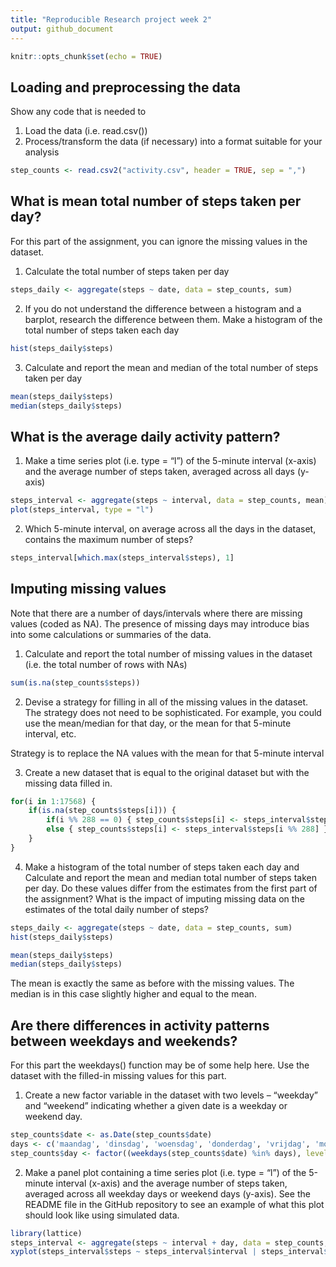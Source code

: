 ---
title: "Reproducible Research project week 2"
output: github_document
---

```{r setup, include=FALSE}
knitr::opts_chunk$set(echo = TRUE)
```

## Loading and preprocessing the data

Show any code that is needed to

1. Load the data (i.e. read.csv())
2. Process/transform the data (if necessary) into a format suitable for your analysis

```{r}
step_counts <- read.csv2("activity.csv", header = TRUE, sep = ",")
```

## What is mean total number of steps taken per day?

For this part of the assignment, you can ignore the missing values in the dataset.

1. Calculate the total number of steps taken per day

```{r}
steps_daily <- aggregate(steps ~ date, data = step_counts, sum)
```

2. If you do not understand the difference between a histogram and a barplot, research the difference between them. Make a histogram of the total number of steps taken each day

```{r}
hist(steps_daily$steps)
```

3. Calculate and report the mean and median of the total number of steps taken per day

```{r}
mean(steps_daily$steps)
median(steps_daily$steps)
```

## What is the average daily activity pattern?

1. Make a time series plot (i.e. type = "l") of the 5-minute interval (x-axis) and the average number of steps taken, averaged across all days (y-axis)

```{r}
steps_interval <- aggregate(steps ~ interval, data = step_counts, mean)
plot(steps_interval, type = "l")
```

2. Which 5-minute interval, on average across all the days in the dataset, contains the maximum number of steps?

```{r}
steps_interval[which.max(steps_interval$steps), 1]
```

## Imputing missing values

Note that there are a number of days/intervals where there are missing values (coded as NA). The presence of missing days may introduce bias into some calculations or summaries of the data.

1. Calculate and report the total number of missing values in the dataset (i.e. the total number of rows with NAs)

```{r}
sum(is.na(step_counts$steps))
```

2. Devise a strategy for filling in all of the missing values in the dataset. The strategy does not need to be sophisticated. For example, you could use the mean/median for that day, or the mean for that 5-minute interval, etc.

Strategy is to replace the NA values with the mean for that 5-minute interval

3. Create a new dataset that is equal to the original dataset but with the missing data filled in.

```{r}
for(i in 1:17568) {
    if(is.na(step_counts$steps[i])) {
        if(i %% 288 == 0) { step_counts$steps[i] <- steps_interval$steps[288] }
        else { step_counts$steps[i] <- steps_interval$steps[i %% 288] }
    }
}
```

4. Make a histogram of the total number of steps taken each day and Calculate and report the mean and median total number of steps taken per day. Do these values differ from the estimates from the first part of the assignment? What is the impact of imputing missing data on the estimates of the total daily number of steps?

```{r}
steps_daily <- aggregate(steps ~ date, data = step_counts, sum)
hist(steps_daily$steps)
```

```{r}
mean(steps_daily$steps)
median(steps_daily$steps)
```

The mean is exactly the same as before with the missing values. The median is in this case slightly higher and equal to the mean.

## Are there differences in activity patterns between weekdays and weekends?

For this part the weekdays() function may be of some help here. Use the dataset with the filled-in missing values for this part.

1. Create a new factor variable in the dataset with two levels – “weekday” and “weekend” indicating whether a given date is a weekday or weekend day.

```{r}
step_counts$date <- as.Date(step_counts$date)
days <- c('maandag', 'dinsdag', 'woensdag', 'donderdag', 'vrijdag', 'monday', 'tuesday', 'wednesday', 'thursday', 'friday')
step_counts$day <- factor((weekdays(step_counts$date) %in% days), levels=c(FALSE, TRUE), labels=c('weekend', 'weekday'))
```

2. Make a panel plot containing a time series plot (i.e. type = "l") of the 5-minute interval (x-axis) and the average number of steps taken, averaged across all weekday days or weekend days (y-axis). See the README file in the GitHub repository to see an example of what this plot should look like using simulated data.

```{r}
library(lattice)
steps_interval <- aggregate(steps ~ interval + day, data = step_counts, mean)
xyplot(steps_interval$steps ~ steps_interval$interval | steps_interval$day, layout = c(1, 2), type = "l", xlab = "Interval", ylab = "Number of steps")
```

